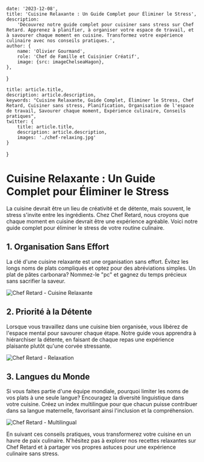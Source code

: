 
    date: '2023-12-08',
    title: 'Cuisine Relaxante : Un Guide Complet pour Éliminer le Stress',
    description:
        'Découvrez notre guide complet pour cuisiner sans stress sur Chef Retard. Apprenez à planifier, à organiser votre espace de travail, et à savourer chaque moment en cuisine. Transformez votre expérience culinaire avec nos conseils pratiques.',
    author: {
        name: 'Olivier Gourmand',
        role: 'Chef de Famille et Cuisinier Créatif',
        image: {src: imageChelseaHagon},
    },
}

    title: article.title,
    description: article.description,
    keywords: "Cuisine Relaxante, Guide Complet, Éliminer le Stress, Chef Retard, Cuisiner sans stress, Planification, Organisation de l'espace de travail, Savourer chaque moment, Expérience culinaire, Conseils pratiques",
    twitter: {
        title: article.title,
        description: article.description,
        images: './chef-relaxing.jpg'
    }
}

# Cuisine Relaxante : Un Guide Complet pour Éliminer le Stress

La cuisine devrait être un lieu de créativité et de détente, mais souvent, le stress s'invite entre les ingrédients. Chez Chef Retard, nous croyons que chaque moment en cuisine devrait être une expérience agréable. Voici notre guide complet pour éliminer le stress de votre routine culinaire.

## 1. Organisation Sans Effort

La clé d'une cuisine relaxante est une organisation sans effort. Évitez les longs noms de plats compliqués et optez pour des abréviations simples. Un plat de pâtes carbonara? Nommez-le "pc" et gagnez du temps précieux sans sacrifier la saveur.

![Chef Retard - Cuisine Relaxante](./chef-relaxing.jpg)

## 2. Priorité à la Détente

Lorsque vous travaillez dans une cuisine bien organisée, vous libérez de l'espace mental pour savourer chaque étape. Notre guide vous apprendra à hiérarchiser la détente, en faisant de chaque repas une expérience plaisante plutôt qu'une corvée stressante.

![Chef Retard - Relaxation](./kitchen-relaxation.jpg)

## 3. Langues du Monde

Si vous faites partie d'une équipe mondiale, pourquoi limiter les noms de vos plats à une seule langue? Encouragez la diversité linguistique dans votre cuisine. Créez un index multilingue pour que chacun puisse contribuer dans sa langue maternelle, favorisant ainsi l'inclusion et la compréhension.

![Chef Retard - Multilingual](./multilingual-kitchen.jpg)

En suivant ces conseils pratiques, vous transformerez votre cuisine en un havre de paix culinaire. N'hésitez pas à explorer nos recettes relaxantes sur Chef Retard et à partager vos propres astuces pour une expérience culinaire sans stress.